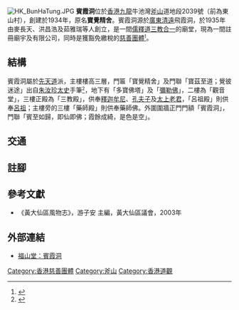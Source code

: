 [[File:HK_BunHaTung.JPG|thumb]]
'''賓霞洞'''位於[[香港|香港]][[九龍|九龍]]牛池灣[[斧山|斧山]]道地段2039號（前為東山村），創建於1934年，原名'''寶覺精舍'''。賓霞洞源於[[廣東|廣東]][[清遠|清遠]]飛霞洞，於1935年由麥長天、洪昌浩及茹雅瑞等人創立，是一間[[儒|儒]][[釋|釋]][[道|道]][[三教合一|三教合一]]的廟堂，現為一間註冊廟宇及有限公司，同時是獲豁免繳稅的[[慈善團體|慈善團體]]<small><ref>{{Cite web |url=http://www.ird.gov.hk/chi/pdf/c_s88list.pdf |title=稅務局：獲豁免繳稅的慈善團體（PDF格式） |access-date=2007-12-15 |archive-date=2007-04-21 |archive-url=https://web.archive.org/web/20070421064018/http://www.ird.gov.hk/chi/pdf/c_s88list.pdf |dead-url=no }}</ref></small>。

==結構==
賓霞洞屬於[[先天道|先天道]]派，主樓樓高三層，門匾「寶覺精舍」及門聯「寶茲至道；覺彼迷途」出自[[朱汝珍|朱汝珍]][[太史|太史]]手筆<small><ref>{{Cite web |url=http://nansha.schina.ust.hk/Article_DB/sites/default/files/pubs/news-021.03.pdf |title=朱汝珍與香港孔教學院——一九三零年代的先賢往事（PDF格式） |access-date=2015-03-11 |archive-date=2016-03-04 |archive-url=https://web.archive.org/web/20160304093939/http://nansha.schina.ust.hk/Article_DB/sites/default/files/pubs/news-021.03.pdf |dead-url=no }}</ref></small>，地下有「多寶佛塔」及「[[彌勒佛|彌勒佛]]」，二樓為「觀音堂」，三樓正殿為「三教殿」，供奉[[釋迦牟尼|釋迦牟尼]]、[[孔夫子|孔夫子]]及[[太上老君|太上老君]]，「呂祖殿」則供奉[[呂祖|呂祖]]；主樓旁的三樓「藥師殿」則供奉藥師佛。外圍圍牆正門門額「賓霞洞」，門聯「賓至如歸，即仙即佛；霞餘成綺，是色是空」。

==交通==
{{參見|斧山#交通}}

==註腳==
<div class="references-small">
<references />
</div>

==參考文獻==
* 《黃大仙區風物志》，游子安 主編，黃大仙區議會，2003年

==外部連結==
* [http://www.fushantang.com/1005c/e3015.html 福山堂：賓霞洞] {{Wayback|url=http://www.fushantang.com/1005c/e3015.html |date=20200113003329 }}

{{HK-buil-stub}}

[[Category:香港慈善團體|Category:香港慈善團體]]
[[Category:斧山|Category:斧山]]
[[Category:香港道觀|Category:香港道觀]]